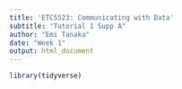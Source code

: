 ```yaml
---
title: 'ETC5523: Communicating with Data'
subtitle: "Tutorial 1 Supp A"
author: "Emi Tanaka"
date: "Week 1"
output: html_document
---
```


```r
library(tidyverse)
```

